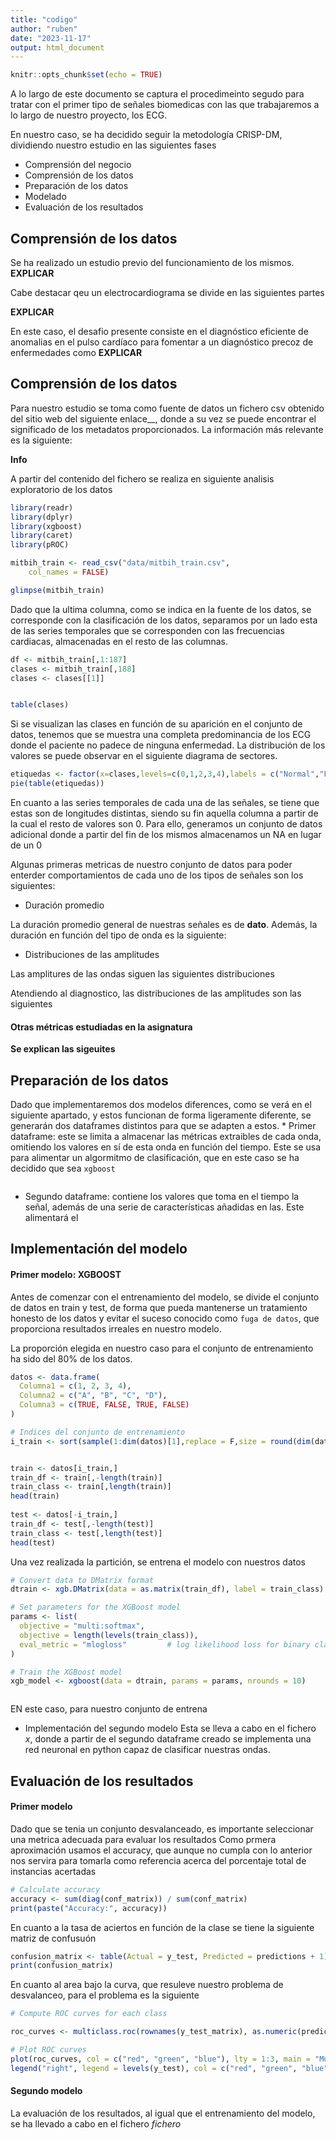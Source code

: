 ```yaml
---
title: "codigo"
author: "ruben"
date: "2023-11-17"
output: html_document
---
```


```r
knitr::opts_chunk$set(echo = TRUE)
```

A lo largo de este documento se captura el procedimeinto segudo para tratar con el primer tipo de señales biomedicas
con las que trabajaremos a lo largo de nuestro proyecto, los ECG.

En nuestro caso, se ha decidido seguir la metodología CRISP-DM, dividiendo nuestro estudio en las siguientes fases

*   Comprensión del negocio
*   Comprensión de los datos 
*   Preparación de los datos
*   Modelado
*   Evaluación de los resultados




## Comprensión de los datos
Se ha realizado un estudio previo del funcionamiento de los mismos. __EXPLICAR__

Cabe destacar qeu un electrocardiograma se divide en las siguientes partes

__EXPLICAR__

En este caso, el desafio presente consiste en el diagnóstico eficiente de anomalias en el pulso cardíaco
para fomentar a un diagnóstico precoz de enfermedades como __EXPLICAR__


## Comprensión de los datos

Para nuestro estudio se toma como fuente de datos un fichero csv obtenido del sitio web del siguiente enlace__,
donde a su vez se puede encontrar el significado de los metadatos proporcionados. La información más relevante es la siguiente:

__Info__

A partir del contenido del fichero se realiza en siguiente analisis exploratorio de los datos


```r
library(readr)
library(dplyr)
library(xgboost)
library(caret)
library(pROC)

```




```r

mitbih_train <- read_csv("data/mitbih_train.csv", 
    col_names = FALSE)
```


```r
glimpse(mitbih_train)
```


Dado que la ultima columna, como se indica en la fuente de los datos, se corresponde con la clasificación de 
los datos, separamos por un lado esta de las series temporales que se corresponden con las frecuencias cardiacas,
almacenadas en el resto de las columnas.


```r

df <- mitbih_train[,1:187]
clases <- mitbih_train[,188]
clases <- clases[[1]]


table(clases)


```


Si se visualizan las clases en función de su aparición en el conjunto de datos, tenemos que se muestra una 
completa predominancia de los ECG donde el paciente no padece de ninguna enfermedad. La distribución de los valores se puede observar en el siguiente diagrama de sectores.

```r
etiquedas <- factor(x=clases,levels=c(0,1,2,3,4),labels = c("Normal","P1","P2","P3","P4"))
pie(table(etiquedas))
```

En cuanto a las series temporales de cada una de las señales, se tiene que estas son de longitudes distintas, siendo su fin aquella columna a partir de la cual el resto de valores son 0. Para ello, generamos un conjunto de datos adicional donde a partir del fin de los mismos almacenamos un NA en lugar de un 0





Algunas primeras metricas de nuestro conjunto de datos para poder enterder comportamientos de cada uno de los tipos de 
señales son los siguientes:

*   Duración promedio


La duración promedio general de nuestras señales es de __dato__. Además, la duración en función del tipo de onda es la siguiente:



*   Distribuciones de las amplitudes

Las amplitures de las ondas siguen las siguientes distribuciones


Atendiendo al diagnostico, las distribuciones de las amplitudes son las siguientes


#### Otras métricas estudiadas en la asignatura
__Se explican las sigeuites__



##  Preparación de los datos
Dado que implementaremos dos modelos diferences, como se verá en el siguiente apartado, y estos funcionan de forma ligeramente diferente, se generarán dos dataframes distintos para que se adapten a estos.
*   Primer dataframe: este se limita a almacenar las métricas extraibles de cada onda, omitiendo los valores en sí de esta onda en función del tiempo. Este se usa para alimentar un algormitmo de clasificación, que en este caso se ha decidido que sea `xgboost`

```r

```


*   Segundo dataframe: contiene los valores que toma en el tiempo la señal, además de una serie de características añadidas en las. Este alimentará el 

## Implementación del modelo

#### Primer modelo: XGBOOST
Antes de comenzar con el entrenamiento del modelo, se divide el conjunto de datos en train y test, de forma que pueda mantenerse un tratamiento honesto de los datos y evitar el suceso conocido como `fuga de datos`, que proporciona resultados irreales en nuestro modelo.

La proporción elegida en nuestro caso para el conjunto de entrenamiento ha sido del 80% de los datos.

```r
datos <- data.frame(
  Columna1 = c(1, 2, 3, 4),
  Columna2 = c("A", "B", "C", "D"),
  Columna3 = c(TRUE, FALSE, TRUE, FALSE)
)

# Indices del conjunto de entrenamiento
i_train <- sort(sample(1:dim(datos)[1],replace = F,size = round(dim(datos)[1]*0.8,0)))


train <- datos[i_train,]
train_df <- train[,-length(train)]
train_class <- train[,length(train)]
head(train)  
  
test <- datos[-i_train,]
train_df <- test[,-length(test)]
train_class <- test[,length(test)]
head(test)

```

Una vez realizada la partición, se entrena el modelo con nuestros datos

```r
# Convert data to DMatrix format
dtrain <- xgb.DMatrix(data = as.matrix(train_df), label = train_class)

# Set parameters for the XGBoost model
params <- list(
  objective = "multi:softmax",
  objective = length(levels(train_class)),  
  eval_metric = "mlogloss"         # log likelihood loss for binary classification
)

# Train the XGBoost model
xgb_model <- xgboost(data = dtrain, params = params, nrounds = 10)



```


EN este caso, para nuestro conjunto de entrena


*   Implementación del segundo modelo
Esta se lleva a cabo en el fichero _x_, donde a partir de el segundo dataframe creado se implementa una red neuronal en python capaz de clasificar nuestras ondas.

## Evaluación de los resultados

#### Primer modelo

Dado que se tenia un conjunto desvalanceado, es importante seleccionar una metrica adecuada para evaluar los resultados
Como prmera aproximación usamos el accuracy, que aunque no cumpla con lo anterior nos servira para tomarla como referencia acerca del porcentaje total de instancias acertadas


```r
# Calculate accuracy
accuracy <- sum(diag(conf_matrix)) / sum(conf_matrix)
print(paste("Accuracy:", accuracy))
```

En cuanto a la tasa de aciertos en función de la clase se tiene la siguiente matriz de confusuón

```r
confusion_matrix <- table(Actual = y_test, Predicted = predictions + 1)
print(confusion_matrix)

```

En cuanto al area bajo la curva, que resuleve nuestro problema de desvalanceo, para el problema es 
la siguiente


```r
# Compute ROC curves for each class

roc_curves <- multiclass.roc(rownames(y_test_matrix), as.numeric(predictions), percent = TRUE)

# Plot ROC curves
plot(roc_curves, col = c("red", "green", "blue"), lty = 1:3, main = "Multi-Class ROC Curve", lwd = 2)
legend("right", legend = levels(y_test), col = c("red", "green", "blue"), lty = 1:3, lwd = 2)

```






#### Segundo modelo
La evaluación de los resultados, al igual que el entrenamiento del modelo, se ha llevado a cabo en el fichero _fichero_
